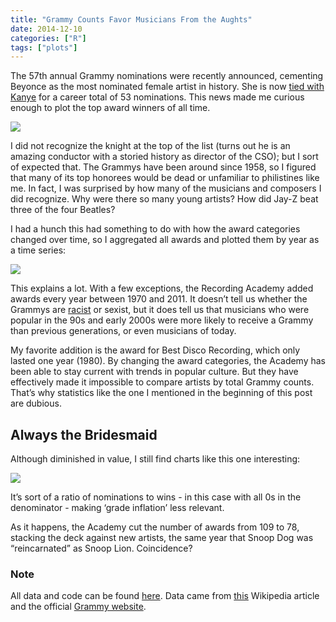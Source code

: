 ```yaml
---
title: "Grammy Counts Favor Musicians From the Aughts"
date: 2014-12-10
categories: ["R"]
tags: ["plots"]
---
```


The 57th annual Grammy nominations were recently announced, cementing Beyonce as the most nominated female artist in history. She is now [tied with Kanye](https://raw.githubusercontent.com/DanielHadley/Grammys/master/plots/grammyNoms.png) for a career total of 53 nominations. This news made me curious enough to plot the top award winners of all time. 

![](https://raw.githubusercontent.com/DanielHadley/Grammys/master/plots/grammyWins.png)

I did not recognize the knight at the top of the list (turns out he is an amazing conductor with a storied history as director of the CSO); but I sort of expected that. The Grammys have been around since 1958, so I figured that many of its top honorees would be dead or unfamiliar to philistines like me. In fact, I was surprised by how many of the musicians and composers I did recognize. Why were there so many young artists? How did Jay-Z beat three of the four Beatles? 

I had a hunch this had something to do with how the award categories changed over time, so I aggregated all awards and plotted them by year as a time series:   

![](https://raw.githubusercontent.com/DanielHadley/Grammys/master/plots/grammyAwards.png)

This explains a lot. With a few exceptions, the Recording Academy added awards every year between 1970 and 2011. It doesn't tell us whether the Grammys are [racist](http://blogs.wsj.com/speakeasy/2014/01/27/were-other-rappers-snubbed-by-macklemores-grammy-sweep/) or sexist, but it does tell us that musicians who were popular in the 90s and early 2000s were more likely to receive a Grammy than previous generations, or even musicians of today. 

My favorite addition is the award for Best Disco Recording, which only lasted one year (1980). By changing the award categories, the Academy has been able to stay current with trends in popular culture. But they have effectively made it impossible to compare artists by total Grammy counts. That's why statistics like the one I mentioned in the beginning of this post are dubious.

## Always the Bridesmaid 

Although diminished in value, I still find charts like this one interesting:

![](https://raw.githubusercontent.com/DanielHadley/Grammys/master/plots/grammyNomswo.png)

It's sort of a ratio of nominations to wins - in this case with all 0s in the denominator - making 'grade inflation' less relevant. 

As it happens, the Academy cut the number of awards from 109 to 78, stacking the deck against new artists, the same year that Snoop Dog was "reincarnated" as Snoop Lion. Coincidence? 

### Note
All data and code can be found [here](https://github.com/DanielHadley/Grammys). Data came from [this](http://en.wikipedia.org/wiki/Grammy_Award_records) Wikipedia article and the official [Grammy website](http://www.grammy.com/).  


